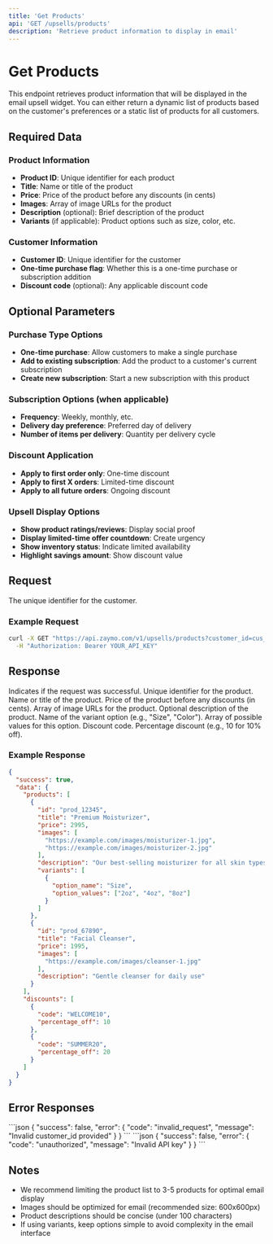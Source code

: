 ```yaml
---
title: 'Get Products'
api: 'GET /upsells/products'
description: 'Retrieve product information to display in email'
---
```


# Get Products

This endpoint retrieves product information that will be displayed in the email upsell widget. You can either return a dynamic list of products based on the customer's preferences or a static list of products for all customers.

## Required Data

### Product Information
- **Product ID**: Unique identifier for each product
- **Title**: Name or title of the product
- **Price**: Price of the product before any discounts (in cents)
- **Images**: Array of image URLs for the product
- **Description** (optional): Brief description of the product
- **Variants** (if applicable): Product options such as size, color, etc.

### Customer Information
- **Customer ID**: Unique identifier for the customer
- **One-time purchase flag**: Whether this is a one-time purchase or subscription addition
- **Discount code** (optional): Any applicable discount code

## Optional Parameters

### Purchase Type Options
- **One-time purchase**: Allow customers to make a single purchase
- **Add to existing subscription**: Add the product to a customer's current subscription
- **Create new subscription**: Start a new subscription with this product

### Subscription Options (when applicable)
- **Frequency**: Weekly, monthly, etc.
- **Delivery day preference**: Preferred day of delivery
- **Number of items per delivery**: Quantity per delivery cycle

### Discount Application
- **Apply to first order only**: One-time discount
- **Apply to first X orders**: Limited-time discount
- **Apply to all future orders**: Ongoing discount

### Upsell Display Options
- **Show product ratings/reviews**: Display social proof
- **Display limited-time offer countdown**: Create urgency
- **Show inventory status**: Indicate limited availability
- **Highlight savings amount**: Show discount value

## Request

<ParamField path="customer_id" type="string" required>
  The unique identifier for the customer.
</ParamField>

### Example Request

```bash
curl -X GET "https://api.zaymo.com/v1/upsells/products?customer_id=cus_12345" \
  -H "Authorization: Bearer YOUR_API_KEY"
```

## Response

<ResponseField name="success" type="boolean">
  Indicates if the request was successful.
</ResponseField>

<ResponseField name="data" type="object">
  <Expandable title="Properties">
    <ResponseField name="products" type="array">
      <Expandable title="Product Object">
        <ResponseField name="id" type="string">
          Unique identifier for the product.
        </ResponseField>
        <ResponseField name="title" type="string">
          Name or title of the product.
        </ResponseField>
        <ResponseField name="price" type="number">
          Price of the product before any discounts (in cents).
        </ResponseField>
        <ResponseField name="images" type="array">
          Array of image URLs for the product.
        </ResponseField>
        <ResponseField name="description" type="string" optional>
          Optional description of the product.
        </ResponseField>
        <ResponseField name="variants" type="array" optional>
          <Expandable title="Variant Object">
            <ResponseField name="option_name" type="string">
              Name of the variant option (e.g., "Size", "Color").
            </ResponseField>
            <ResponseField name="option_values" type="array">
              Array of possible values for this option.
            </ResponseField>
          </Expandable>
        </ResponseField>
      </Expandable>
    </ResponseField>
    <ResponseField name="discounts" type="array" optional>
      <Expandable title="Discount Object">
        <ResponseField name="code" type="string">
          Discount code.
        </ResponseField>
        <ResponseField name="percentage_off" type="number">
          Percentage discount (e.g., 10 for 10% off).
        </ResponseField>
      </Expandable>
    </ResponseField>
  </Expandable>
</ResponseField>

### Example Response

```json
{
  "success": true,
  "data": {
    "products": [
      {
        "id": "prod_12345",
        "title": "Premium Moisturizer",
        "price": 2995,
        "images": [
          "https://example.com/images/moisturizer-1.jpg",
          "https://example.com/images/moisturizer-2.jpg"
        ],
        "description": "Our best-selling moisturizer for all skin types",
        "variants": [
          {
            "option_name": "Size",
            "option_values": ["2oz", "4oz", "8oz"]
          }
        ]
      },
      {
        "id": "prod_67890",
        "title": "Facial Cleanser",
        "price": 1995,
        "images": [
          "https://example.com/images/cleanser-1.jpg"
        ],
        "description": "Gentle cleanser for daily use"
      }
    ],
    "discounts": [
      {
        "code": "WELCOME10",
        "percentage_off": 10
      },
      {
        "code": "SUMMER20",
        "percentage_off": 20
      }
    ]
  }
}
```

## Error Responses

<AccordionGroup>
  <Accordion title="Invalid Customer ID">
    ```json
    {
      "success": false,
      "error": {
        "code": "invalid_request",
        "message": "Invalid customer_id provided"
      }
    }
    ```
  </Accordion>
  <Accordion title="Authentication Error">
    ```json
    {
      "success": false,
      "error": {
        "code": "unauthorized",
        "message": "Invalid API key"
      }
    }
    ```
  </Accordion>
</AccordionGroup>

## Notes

- We recommend limiting the product list to 3-5 products for optimal email display
- Images should be optimized for email (recommended size: 600x600px)
- Product descriptions should be concise (under 100 characters)
- If using variants, keep options simple to avoid complexity in the email interface
